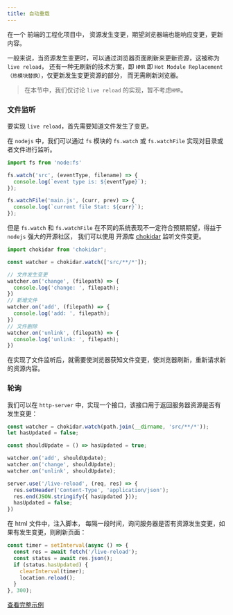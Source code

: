 ```yaml
---
title: 自动重载
---
```


在一个 前端的工程化项目中， 资源发生变更，期望浏览器端也能响应变更，更新内容。

一般来说，当资源发生变更时，可以通过浏览器页面刷新来更新资源，这被称为 `live reload`，
还有一种无刷新的技术方案，即 `HMR` 即 `Hot Module Replacement （热模块替换）`，仅更新发生变更资源的部分，
而无需刷新浏览器。

> 在本节中，我们仅讨论 `live reload` 的实现，暂不考虑`HMR`。

### 文件监听

要实现 `live reload`，首先需要知道文件发生了变更。

在 `nodejs` 中，我们可以通过 `fs` 模块的 `fs.watch` 或 `fs.watchFile` 实现对目录或者文件进行监听。

```ts
import fs from 'node:fs'

fs.watch('src', (eventType, filename) => {
  console.log(`event type is: ${eventType}`);
});

fs.watchFile('main.js', (curr, prev) => {
  console.log(`current file Stat: ${curr}`);
});
```

但是 `fs.watch` 和 `fs.watchFile` 在不同的系统表现不一定符合预期期望，得益于 `nodejs` 强大的开源社区，
我们可以使用 开源库 [chokidar](https://www.npmjs.com/package/chokidar) 监听文件变更。

```ts
import chokidar from 'chokidar';

const watcher = chokidar.watch(['src/**/*']);

// 文件发生变更
watcher.on('change', (filepath) => {
  console.log('change: ', filepath);
})
// 新增文件
watcher.on('add', (filepath) => {
  console.log('add: ', filepath);
})
// 文件删除
watcher.on('unlink', (filepath) => {
  console.log('unlink: ', filepath);
})
```

在实现了文件监听后，就需要使浏览器获知文件变更，使浏览器刷新，重新请求新的资源内容。

### 轮询

我们可以在 `http-server` 中，实现一个接口，该接口用于返回服务器资源是否有发生变更：

```ts
const watcher = chokidar.watch(path.join(__dirname, 'src/**/*'));
let hasUpdated = false;

const shouldUpdate = () => hasUpdated = true;

watcher.on('add', shouldUpdate);
watcher.on('change', shouldUpdate);
watcher.on('unlink', shouldUpdate);

server.use('/live-reload', (req, res) => {
  res.setHeader('Content-Type', 'application/json');
  res.end(JSON.stringify({ hasUpdated }));
  hasUpdated = false;
})
```

在 html 文件中，注入脚本， 每隔一段时间，询问服务器是否有资源发生变更，如果有发生变更，则刷新页面：
```ts
const timer = setInterval(async () => {
  const res = await fetch('/live-reload');
  const status = await res.json();
  if (status.hasUpdated) {
    clearInterval(timer);
    location.reload();
  }
}, 300);
```

[查看完整示例](https://github.com/pengzhanbo/you-need-know-vite/tree/main/examples/live-reload-polling)
